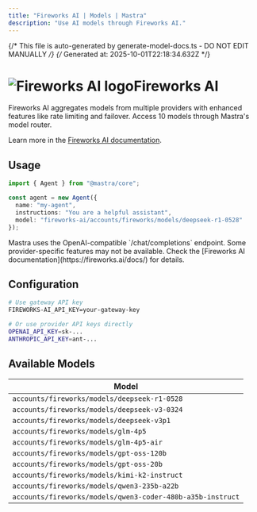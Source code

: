 ```yaml
---
title: "Fireworks AI | Models | Mastra"  
description: "Use AI models through Fireworks AI."
---
```


{/* This file is auto-generated by generate-model-docs.ts - DO NOT EDIT MANUALLY */}
{/* Generated at: 2025-10-01T22:18:34.632Z */}


# <img src="https://models.dev/logos/fireworks-ai.svg" alt="Fireworks AI logo" className="inline w-8 h-8 mr-2 align-middle dark:invert dark:brightness-0 dark:contrast-200" />Fireworks AI

Fireworks AI aggregates models from multiple providers with enhanced features like rate limiting and failover. Access 10 models through Mastra's model router.

Learn more in the [Fireworks AI documentation](https://fireworks.ai/docs/).

## Usage

```typescript
import { Agent } from "@mastra/core";

const agent = new Agent({
  name: "my-agent",
  instructions: "You are a helpful assistant",
  model: "fireworks-ai/accounts/fireworks/models/deepseek-r1-0528"
});
```

<Callout type="info">
Mastra uses the OpenAI-compatible `/chat/completions` endpoint. Some provider-specific features may not be available. Check the [Fireworks AI documentation](https://fireworks.ai/docs/) for details.
</Callout>

## Configuration

```bash
# Use gateway API key
FIREWORKS-AI_API_KEY=your-gateway-key

# Or use provider API keys directly  
OPENAI_API_KEY=sk-...
ANTHROPIC_API_KEY=ant-...
```


## Available Models

| Model |
|-------|
| `accounts/fireworks/models/deepseek-r1-0528` |
| `accounts/fireworks/models/deepseek-v3-0324` |
| `accounts/fireworks/models/deepseek-v3p1` |
| `accounts/fireworks/models/glm-4p5` |
| `accounts/fireworks/models/glm-4p5-air` |
| `accounts/fireworks/models/gpt-oss-120b` |
| `accounts/fireworks/models/gpt-oss-20b` |
| `accounts/fireworks/models/kimi-k2-instruct` |
| `accounts/fireworks/models/qwen3-235b-a22b` |
| `accounts/fireworks/models/qwen3-coder-480b-a35b-instruct` |

